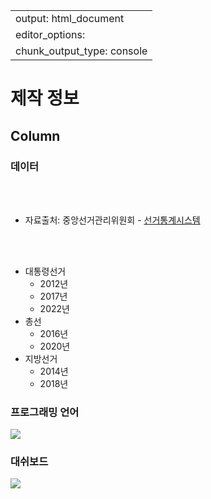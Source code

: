 

---
output: html_document
editor_options: 
  chunk_output_type: console
---

제작 정보
================================================================================


Column {.tabset .tabset-fade}
-------------------------------------------------------------------------------

### 데이터

<br>
<br>

- 자료출처: 중앙선거관리위원회 - [선거통계시스템](http://info.nec.go.kr/)

<br>
<br>

- 대통령선거
    - 2012년 
    - 2017년
    - 2022년
- 총선
    - 2016년
    - 2020년
- 지방선거
    - 2014년
    - 2018년

### 프로그래밍 언어

![](fig/r-programming-language.jpg)


### 대쉬보드

![](fig/flexdashboard.png)
